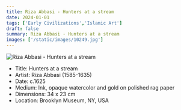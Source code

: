 ```yaml
---
title: Riza Abbasi - Hunters at a stream
date: 2024-01-01
tags: ['Early Civilizations','Islamic Art']
draft: false
summary: Riza Abbasi - Hunters at a stream
images: ['/static/images/10249.jpg']
---
```


![Riza Abbasi - Hunters at a stream](/static/images/10249.jpg)

* Title: Hunters at a stream
* Artist: Riza Abbasi (1585-1635)
* Date: c.1625
* Medium: Ink, opaque watercolor and gold on polished rag paper
* Dimensions: 34 x 23 cm
* Location: Brooklyn Museum, NY, USA


